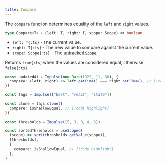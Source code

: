 ```yaml
---
title: Compare
---
```


The `compare` function determines equality of the `left` and `right` values.

```ts
type Compare<T> = (left: T, right: T, scope: Scope) => boolean
```

- `left: T{:ts}` - The current value.
- `right: T{:ts}` - The new value to compare against the current value.
- `scope: Scope{:ts}` - The [untracked `Scope`](/TODO).

Returns `true{:ts}` when the values are considered equal, otherwise `false{:ts}`.

```ts tab="Creating Impulse"
const updatedAt = Impulse(new Date(1922, 11, 30), {
  compare: (left, right) => left.getTime() === right.getTime(), // [!code highlight]
})
```

```ts tab="Cloning Impulse"
const tags = Impulse(["best", "react", "state"])

const clone = tags.clone({
  compare: isShallowEqual, // [!code highlight]
})
```

```ts tab="useScoped"
const thresholds = Impulse([5, 3, 8, 4, 6])

const sortedThresholds = useScoped(
  (scope) => sort(thresholds.getValue(scope)),
  [thresholds],
  {
    compare: isShallowEqual, // [!code highlight]
  },
)
```
